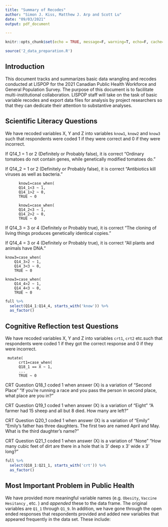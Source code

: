 ```yaml
---
title: "Summary of Recodes"
author: "Simon J. Kiss, Matthew J. Arp and Scott Lu"
date: "09/03/2021"
output: pdf_document

---
```


```r
knitr::opts_chunk$set(echo = TRUE, message=F, warning=T, echo=F, cache=T)
```


```r
source('2_data_preparation.R')
```

## Introduction

This document tracks and summarizes basic data wrangling and recodes conducted at LISPOP for the 2021 Canadian Public Health Workforce and General Population Survey. The purpose of this document is to facilitate multi-institutional collaboration. LISPOP staff will take on the task of basic variable recodes and export data files for analysis by project researchers so that they can dedicate their attention to substantive analyses. 

## Scientific Literacy Questions

We have recoded variables X, Y and Z into variables `know1`, `know2` and `know3` such that respondents were coded 1 if they were correct and 0 if they were incorrect. 

If Q14_1 = 1 or 2 (Definitely or Probably false), it is correct
"Ordinary tomatoes do not contain genes, while genetically modified tomatoes do."


If Q14_2 = 1 or 2 (Definitely or Probably false), it is correct
"Antibiotics kill viruses as well as bacteria."

```
      know1=case_when(
      Q14_1<3 ~ 1,
      Q14_1>2 ~ 0,
      TRUE ~ 0

```
```
      know1=case_when(
      Q14_2<3 ~ 1,
      Q14_2>2 ~ 0,
      TRUE ~ 0

```

If Q14_3 = 3 or 4 (Definitely or Probably true), it is correct
"The cloning of living things produces genetically identical copies."

If Q14_4 = 3 or 4 (Definitely or Probably true), it is correct
"All plants and animals have DNA."

```
know3=case_when(
    Q14_3>2 ~ 1,
    Q14_3<3 ~ 0,
    TRUE ~ 0

```
```
know3=case_when(
    Q14_4>2 ~ 1,
    Q14_4<3 ~ 0,
    TRUE ~ 0

```


```r

full %>% 
  select(Q14_1:Q14_4, starts_with('know')) %>% 
  as_factor() 
```


## Cognitive Reflection test Questions 
We have recoded variables X, Y and Z into variables `crt1`, `crt2` etc.such that respondents were coded 1 if they got the correct response and 0 if they were incorrect. 

```
 mutate(
      crt1=case_when(
      Q18_1 == X ~ 1,
      ...
      TRUE ~ 0

```

CRT Question Q18_1 coded 1 when answer (X) is a variation of "Second Place"
"If you’re running a race and you pass the person in second place, what place are you in?"

CRT Question Q19_1 coded 1 when answer (X) is a variation of "Eight"
"A farmer had 15 sheep and all but 8 died. How many are left?"

CRT Question Q20_1 coded 1 when answer (X) is a variation of "Emily"
"Emily’s father has three daughters. The first two are named April and May. What is the third daughter’s name?"

CRT Question Q21_1 coded 1 when answer (X) is a variation of "None"
"How many cubic feet of dirt are there in a hole that is 3’ deep x 3’ wide x 3’ long?"



```r
full %>% 
  select(Q18_1:Q21_1, starts_with('crt')) %>% 
  as_factor() 
```
## Most Important Problem in Public Health 
We have provided more meaningful variable names (e.g. `Obesity`, `Vaccine Hesitancy` , etc. ) and *appended* these to the data frame. The original variables are `Q1_1` through `Q1_9`. In addition, we have gone through the open ended responses that respondents provided and added new variables that appeared frequently in the data set. These include: 

